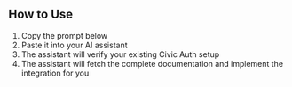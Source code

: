 ## How to Use

1. Copy the prompt below
2. Paste it into your AI assistant
3. The assistant will verify your existing Civic Auth setup
4. The assistant will fetch the complete documentation and implement the integration for you